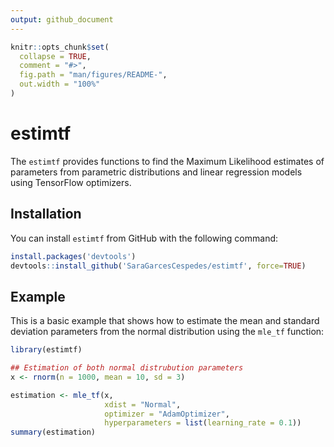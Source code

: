 ```yaml
---
output: github_document
---
```


<!-- README.md is generated from README.Rmd. Please edit that file -->

```r
knitr::opts_chunk$set(
  collapse = TRUE,
  comment = "#>",
  fig.path = "man/figures/README-",
  out.width = "100%"
)
```

# estimtf

<!-- badges: start -->
<!-- badges: end -->

The `estimtf` provides functions to find the Maximum Likelihood estimates of parameters from parametric distributions and linear regression models using TensorFlow optimizers.

## Installation

You can install `estimtf` from GitHub with the following command:

``` r
install.packages('devtools')
devtools::install_github('SaraGarcesCespedes/estimtf', force=TRUE) 
```

## Example

This is a basic example that shows how to estimate the mean and standard deviation parameters from the normal distribution using the `mle_tf` function:

```r
library(estimtf)

## Estimation of both normal distrubution parameters
x <- rnorm(n = 1000, mean = 10, sd = 3)

estimation <- mle_tf(x, 
                     xdist = "Normal", 
                     optimizer = "AdamOptimizer",
                     hyperparameters = list(learning_rate = 0.1))
summary(estimation)
```

